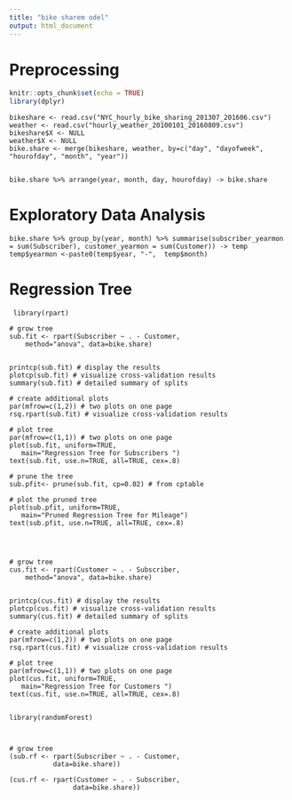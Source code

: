 ```yaml
---
title: "bike sharem odel"
output: html_document
---
```


# Preprocessing
```r
knitr::opts_chunk$set(echo = TRUE)
library(dplyr)
```

```data
bikeshare <- read.csv("NYC_hourly_bike_sharing_201307_201606.csv")
weather <- read.csv("hourly_weather_20100101_20160809.csv")
bikeshare$X <- NULL
weather$X <- NULL
bike.share <- merge(bikeshare, weather, by=c("day", "dayofweek", "hourofday", "month", "year"))


bike.share %>% arrange(year, month, day, hourofday) -> bike.share
```


# Exploratory Data Analysis
```year
bike.share %>% group_by(year, month) %>% summarise(subscriber_yearmon = sum(Subscriber), customer_yearmon = sum(Customer)) -> temp
temp$yearmon <-paste0(temp$year, "-",  temp$month)
```

# Regression Tree
```regressiontree
 library(rpart)

# grow tree
sub.fit <- rpart(Subscriber ~ . - Customer,
    method="anova", data=bike.share)


printcp(sub.fit) # display the results
plotcp(sub.fit) # visualize cross-validation results
summary(sub.fit) # detailed summary of splits

# create additional plots
par(mfrow=c(1,2)) # two plots on one page
rsq.rpart(sub.fit) # visualize cross-validation results  

# plot tree
par(mfrow=c(1,1)) # two plots on one page
plot(sub.fit, uniform=TRUE,
   main="Regression Tree for Subscribers ")
text(sub.fit, use.n=TRUE, all=TRUE, cex=.8)

# prune the tree
sub.pfit<- prune(sub.fit, cp=0.02) # from cptable   

# plot the pruned tree
plot(sub.pfit, uniform=TRUE,
   main="Pruned Regression Tree for Mileage")
text(sub.pfit, use.n=TRUE, all=TRUE, cex=.8)




# grow tree
cus.fit <- rpart(Customer ~ . - Subscriber,
    method="anova", data=bike.share)


printcp(cus.fit) # display the results
plotcp(cus.fit) # visualize cross-validation results
summary(cus.fit) # detailed summary of splits

# create additional plots
par(mfrow=c(1,2)) # two plots on one page
rsq.rpart(cus.fit) # visualize cross-validation results  

# plot tree
par(mfrow=c(1,1)) # two plots on one page
plot(cus.fit, uniform=TRUE,
   main="Regression Tree for Customers ")
text(cus.fit, use.n=TRUE, all=TRUE, cex=.8)


```

```randomForest
library(randomForest)



# grow tree
(sub.rf <- rpart(Subscriber ~ . - Customer,
           data=bike.share))

(cus.rf <- rpart(Customer ~ . - Subscriber,
                data=bike.share))
```

